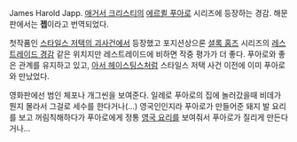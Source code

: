 James Harold Japp. [[애거서 크리스티]]의 [[에르퀼 푸아로]] 시리즈에 등장하는 경감. 해문판에서는 '''젭'''이라고 번역되었다.

첫작품인 [[스타일스 저택의 괴사건]]에서 등장했고 포지션상으론 [[셜록 홈즈]] 시리즈의 [[레스트레이드 경감]] 같은 위치지만 레스트레이드에 비하면 작중 평가가 더 좋다. 푸아로와 좋은 관계를 유지하고 있고, [[아서 헤이스팅스]]처럼 스타일스 저택 사건 이전에 이미 푸아로와 만났었다.

영화판에선 범인 체포나 개그씬을 보여준다. 일례로 푸아로의 집에 놀러갔을때 비데가 뭔지 몰라서 그걸로 세수를 한다거나(...) 영국인인지라 푸아로가 만들어준 돼지 발 요리를 보고 꺼림칙해하다가 푸아로에게 정통 [[영국 요리]]를 보여줘서 푸아로가 질리게 만든다거나...
